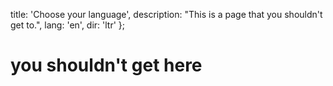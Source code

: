   title: 'Choose your language',
  description:
    "This is a page that you shouldn't get to.",
  lang: 'en',
  dir: 'ltr'
};

# you shouldn't get here